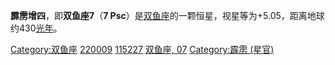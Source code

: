 {{Starbox begin
| name = 7 Psc
}}
{{Starbox observe
| epoch = [[J2000.0|J2000.0]]
| constell = [[双鱼座|双鱼座]]
| 星官 = [[:Category:霹雳_(星官)|霹雳]] （[[壁宿|壁宿]]）
| ra = {{RA| +23| 20| 20.54}}
| dec = {{DEC| 5| 22| 53.23}}
| appmag_v = 5.05
}}
{{Starbox character
| class =  K2III
| b-v =  +1.20
| u-b =  +1.12
| variable = 
}}
{{Starbox astrometry
| radial_v =  40.34
| prop_mo_ra = 78.47
| prop_mo_dec = -60.00
| parallax = 7.54
| p_error = 0.40
| absmag_v = -0.56
}}
{{Starbox catalog
| names = [[SAO星表|SAO]] 128126，[[HD星表|HD]] 220009，[[HR星表|HR]] 8878，[[依巴谷星表|HIP]] 115227
}}
{{Starbox reference |Simbad=7+Psc }}
{{Starbox end}}

'''霹雳增四'''，即'''双鱼座7'''（'''7 Psc'''）是[[双鱼座|双鱼座]]的一颗恒星，视星等为+5.05，距离地球约430[[光年|光年]]。

{{stars of Pisces}}

[[Category:双鱼座|Category:双鱼座]]
[[Category:HD和HDE天體|220009]]
[[Category:HIP天體|115227]]
[[Category:佛氏天體|双鱼座, 07]]
[[Category:霹雳_(星官)|Category:霹雳 (星官)]]